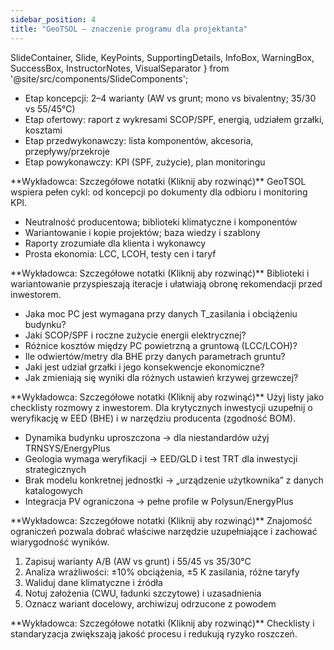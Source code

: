 ```yaml
---
sidebar_position: 4
title: "GeoTSOL – znaczenie programu dla projektanta"
---
```


  SlideContainer, 
  Slide, 
  KeyPoints, 
  SupportingDetails, 
  InfoBox,
  WarningBox,
  SuccessBox,
  InstructorNotes,
  VisualSeparator 
} from '@site/src/components/SlideComponents';

<SlideContainer>

<Slide title="🎯 Rola GeoTSOL w cyklu projektowym" type="info">

<KeyPoints title="Etapy wykorzystania">

- Etap koncepcji: 2–4 warianty (AW vs grunt; mono vs bivalentny; 35/30 vs 55/45°C)
- Etap ofertowy: raport z wykresami SCOP/SPF, energią, udziałem grzałki, kosztami
- Etap przedwykonawczy: lista komponentów, akcesoria, przepływy/przekroje
- Etap powykonawczy: KPI (SPF, zużycie), plan monitoringu

</KeyPoints>

<InstructorNotes>
**Wykładowca: Szczegółowe notatki (Kliknij aby rozwinąć)**
GeoTSOL wspiera pełen cykl: od koncepcji po dokumenty dla odbioru i monitoring KPI.
</InstructorNotes>

</Slide>

<VisualSeparator type="technical" />

<Slide title="🧰 Co daje GeoTSOL w praktyce biura" type="tip">

<KeyPoints title="Mocne strony">

- Neutralność producentowa; biblioteki klimatyczne i komponentów
- Wariantowanie i kopie projektów; baza wiedzy i szablony
- Raporty zrozumiałe dla klienta i wykonawcy
- Prosta ekonomia: LCC, LCOH, testy cen i taryf

</KeyPoints>

<InstructorNotes>
**Wykładowca: Szczegółowe notatki (Kliknij aby rozwinąć)**
Biblioteki i wariantowanie przyspieszają iteracje i ułatwiają obronę rekomendacji przed inwestorem.
</InstructorNotes>

</Slide>

<VisualSeparator type="warning" />

<Slide title="❓ Typowe pytania, na które GeoTSOL odpowiada dobrze" type="info">

<KeyPoints title="Przykłady pytań projektowych">

- Jaka moc PC jest wymagana przy danych T_zasilania i obciążeniu budynku?
- Jaki SCOP/SPF i roczne zużycie energii elektrycznej?
- Różnice kosztów między PC powietrzną a gruntową (LCC/LCOH)?
- Ile odwiertów/metry dla BHE przy danych parametrach gruntu?
- Jaki jest udział grzałki i jego konsekwencje ekonomiczne?
- Jak zmieniają się wyniki dla różnych ustawień krzywej grzewczej?

</KeyPoints>

<InstructorNotes>
**Wykładowca: Szczegółowe notatki (Kliknij aby rozwinąć)**
Użyj listy jako checklisty rozmowy z inwestorem. Dla krytycznych inwestycji uzupełnij o weryfikację w EED (BHE) i w narzędziu producenta (zgodność BOM).
</InstructorNotes>

</Slide>

<Slide title="⚠️ Ograniczenia i obejścia" type="warning">

<KeyPoints title="Na co uważać">

- Dynamika budynku uproszczona → dla niestandardów użyj TRNSYS/EnergyPlus
- Geologia wymaga weryfikacji → EED/GLD i test TRT dla inwestycji strategicznych
- Brak modelu konkretnej jednostki → „urządzenie użytkownika” z danych katalogowych
- Integracja PV ograniczona → pełne profile w Polysun/EnergyPlus

</KeyPoints>

<InstructorNotes>
**Wykładowca: Szczegółowe notatki (Kliknij aby rozwinąć)**
Znajomość ograniczeń pozwala dobrać właściwe narzędzie uzupełniające i zachować wiarygodność wyników.
</InstructorNotes>

</Slide>

<VisualSeparator type="success" />

<Slide title="✅ Dobre praktyki (checklista)" type="success">

<KeyPoints title="Sprawdzone zasady">

1. Zapisuj warianty A/B (AW vs grunt) i 55/45 vs 35/30°C
2. Analiza wrażliwości: ±10% obciążenia, ±5 K zasilania, różne taryfy
3. Waliduj dane klimatyczne i źródła
4. Notuj założenia (CWU, ładunki szczytowe) i uzasadnienia
5. Oznacz wariant docelowy, archiwizuj odrzucone z powodem

</KeyPoints>

<InstructorNotes>
**Wykładowca: Szczegółowe notatki (Kliknij aby rozwinąć)**
Checklisty i standaryzacja zwiększają jakość procesu i redukują ryzyko roszczeń.
</InstructorNotes>

</Slide>

</SlideContainer>


